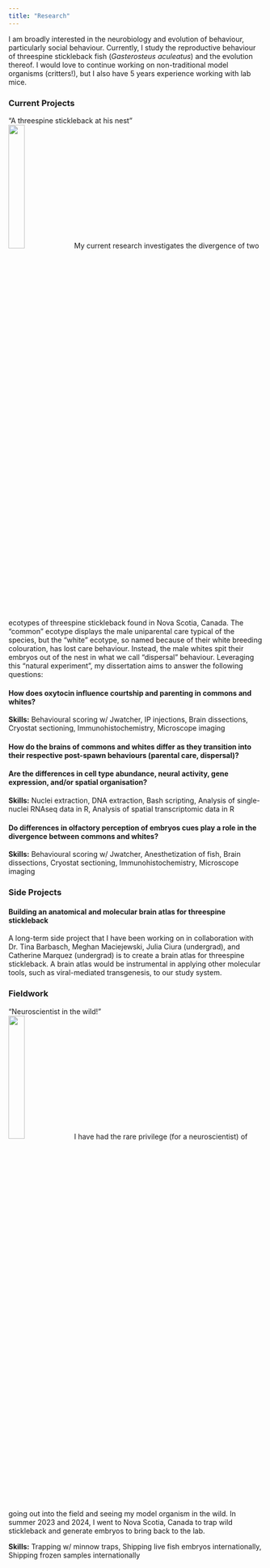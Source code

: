 ---
title: "Research"
---

I am broadly interested in the neurobiology and evolution of behaviour, particularly social behaviour. Currently, I study the reproductive behaviour of threespine stickleback fish (_Gasterosteus aculeatus_) and the evolution thereof. I would love to continue working on non-traditional model organisms (critters!), but I also have 5 years experience working with lab mice. 

### Current Projects

"A threespine stickleback at his nest"  
![](photos/stickle.jpg){width="25%"}
My current research investigates the divergence of two ecotypes of threespine stickleback found in Nova Scotia, Canada. The "common" ecotype displays the male uniparental care typical of the species, but the "white" ecotype, so named because of their white breeding colouration, has lost care behaviour. Instead, the male whites spit their embryos out of the nest in what we call "dispersal" behaviour. Leveraging this "natural experiment", my dissertation aims to answer the following questions:

#### How does oxytocin influence courtship and parenting in commons and whites?

__Skills:__ Behavioural scoring w/ Jwatcher, IP injections, Brain dissections, Cryostat sectioning, Immunohistochemistry, Microscope imaging   

#### How do the brains of commons and whites differ as they transition into their respective post-spawn behaviours (parental care, dispersal)?  
#### Are the differences in cell type abundance, neural activity, gene expression, and/or spatial organisation? 

__Skills:__ Nuclei extraction, DNA extraction, Bash scripting, Analysis of single-nuclei RNAseq data in R, Analysis of spatial transcriptomic data in R  

#### Do differences in olfactory perception of embryos cues play a role in the divergence between commons and whites?

__Skills:__ Behavioural scoring w/ Jwatcher, Anesthetization of fish, Brain dissections, Cryostat sectioning, Immunohistochemistry, Microscope imaging  

### Side Projects

#### Building an anatomical and molecular brain atlas for threespine stickleback

A long-term side project that I have been working on in collaboration with Dr. Tina Barbasch, Meghan Maciejewski, Julia Ciura (undergrad), and Catherine Marquez (undergrad) is to create a brain atlas for threespine stickleback. A brain atlas would be instrumental in applying other molecular tools, such as viral-mediated transgenesis, to our study system.  

### Fieldwork

"Neuroscientist in the wild!"  
![](photos/fieldwork.jpg){width="25%"} 
I have had the rare privilege (for a neuroscientist) of going out into the field and seeing my model organism in the wild. In summer 2023 and 2024, I went to Nova Scotia, Canada to trap wild stickleback and generate embryos to bring back to the lab.  

__Skills:__ Trapping w/ minnow traps, Shipping live fish embryos internationally, Shipping frozen samples internationally

